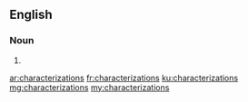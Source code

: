 ==English==

===Noun===
{{head|en|plural}}

# {{plural of|characterization|lang=en|nocat=1}}

[[ar:characterizations]]
[[fr:characterizations]]
[[ku:characterizations]]
[[mg:characterizations]]
[[my:characterizations]]